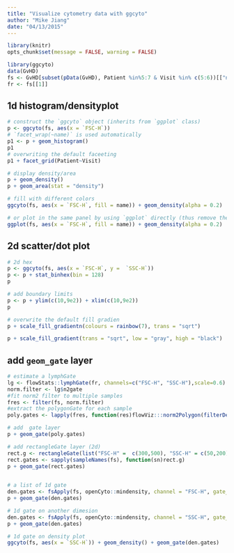 ```yaml
---
title: "Visualize cytometry data with ggcyto"
author: "Mike Jiang"
date: "04/13/2015"
---
```


```r
library(knitr)
opts_chunk$set(message = FALSE, warning = FALSE)
```


```r
library(ggcyto)
data(GvHD)
fs <- GvHD[subset(pData(GvHD), Patient %in%5:7 & Visit %in% c(5:6))[["name"]]]
fr <- fs[[1]]
```

## 1d histogram/densityplot
```r
# construct the `ggcyto` object (inherits from `ggplot` class)
p <- ggcyto(fs, aes(x = `FSC-H`)) 
# `facet_wrap(~name)` is used automatically
p1 <- p + geom_histogram() 
p1
# overwriting the default faceeting
p1 + facet_grid(Patient~Visit)

# display density/area
p + geom_density()
p + geom_area(stat = "density") 

# fill with different colors
ggcyto(fs, aes(x = `FSC-H`, fill = name)) + geom_density(alpha = 0.2)

# or plot in the same panel by using `ggplot` directly (thus remove the default facetting effect)
ggplot(fs, aes(x = `FSC-H`, fill = name)) + geom_density(alpha = 0.2)
```

## 2d scatter/dot plot
```r
# 2d hex
p <- ggcyto(fs, aes(x = `FSC-H`, y =  `SSC-H`))
p <- p + stat_binhex(bin = 128)
p

# add boundary limits
p <- p + ylim(c(10,9e2)) + xlim(c(10,9e2))   
p

# overwrite the default fill gradien
p + scale_fill_gradientn(colours = rainbow(7), trans = "sqrt")

p + scale_fill_gradient(trans = "sqrt", low = "gray", high = "black")

```

## add `geom_gate` layer
```r
# estimate a lymphGate
lg <- flowStats::lymphGate(fr, channels=c("FSC-H", "SSC-H"),scale=0.6)
norm.filter <- lg$n2gate
#fit norm2 filter to multiple samples
fres <- filter(fs, norm.filter)
#extract the polygonGate for each sample
poly.gates <- lapply(fres, function(res)flowViz:::norm2Polygon(filterDetails(res, "defaultLymphGate")))

# add  gate layer
p + geom_gate(poly.gates)

# add rectangleGate layer (2d)
rect.g <- rectangleGate(list("FSC-H" =  c(300,500), "SSC-H" = c(50,200)))
rect.gates <- sapply(sampleNames(fs), function(sn)rect.g)
p + geom_gate(rect.gates)
    

# a list of 1d gate
den.gates <- fsApply(fs, openCyto::mindensity, channel = "FSC-H", gate_range = c(100, 300), adjust = 1)
p + geom_gate(den.gates)

# 1d gate on another dimesion
den.gates <- fsApply(fs, openCyto::mindensity, channel = "SSC-H", gate_range = c(100, 500), adjust = 1)
p + geom_gate(den.gates)

# 1d gate on density plot
ggcyto(fs, aes(x = `SSC-H`)) + geom_density() + geom_gate(den.gates)
```


